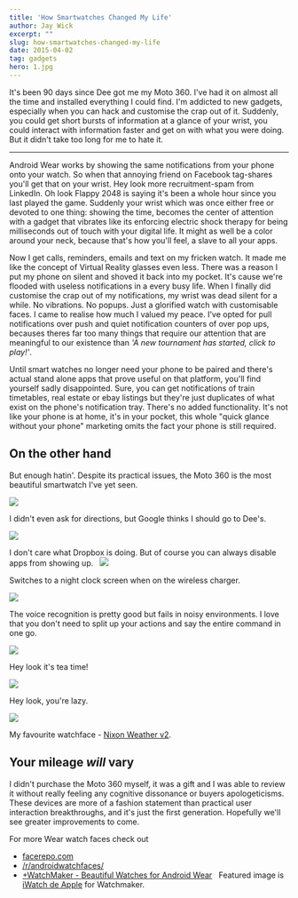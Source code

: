 ```yaml
---
title: 'How Smartwatches Changed My Life'
author: Jay Wick
excerpt: ""
slug: how-smartwatches-changed-my-life
date: 2015-04-02
tag: gadgets
hero: 1.jpg
---
```


It's been 90 days since Dee got me my Moto 360. I've had it on almost all the time and installed everything I could find. I'm addicted to new gadgets, especially when you can hack and customise the crap out of it. Suddenly, you could get short bursts of information at a glance of your wrist, you could interact with information faster and get on with what you were doing. But it didn't take too long for me to hate it.

****

Android Wear works by showing the same notifications from your phone onto your watch. So when that annoying friend on Facebook tag-shares you'll get that on your wrist. Hey look more recruitment-spam from LinkedIn. Oh look Flappy 2048 is saying it's been a whole hour since you last played the game. Suddenly your wrist which was once either free or devoted to one thing: showing the time, becomes the center of attention with a gadget that vibrates like its enforcing electric shock therapy for being milliseconds out of touch with your digital life. It might as well be a color around your neck, because that's how you'll feel, a slave to all your apps.

Now I get calls, reminders, emails and text on my fricken watch. It made me like the concept of Virtual Reality glasses even less. There was a reason I put my phone on silent and shoved it back into my pocket. It's cause we're flooded with useless notifications in a every busy life. When I finally did customise the crap out of my notifications, my wrist was dead silent for a while. No vibrations. No popups. Just a glorified watch with customisable faces. I came to realise how much I valued my peace. I've opted for pull notifications over push and quiet notification counters of over pop ups, becauses theres far too many things that require our attention that are meaningful to our existence than *'A new tournament has started, click to play!'*.

Until smart watches no longer need your phone to be paired and there's actual stand alone apps that prove useful on that platform, you'll find yourself sadly disappointed. Sure, you can get notifications of train timetables, real estate or ebay listings but they're just duplicates of what exist on the phone's notification tray. There's no added functionality. It's not like your phone is at home, it's in your pocket, this whole "quick glance without your phone" marketing omits the fact your phone is still required.

## On the other hand

But enough hatin'. Despite its practical issues, the Moto 360 is the most beautiful smartwatch I've yet seen.

![](./10982203_10153066572120520_1994710007181126936_n.jpg)

I didn't even ask for directions, but Google thinks I should go to Dee's.

![](./IMG_20150419_150302-1024x768.jpg)

I don't care what Dropbox is doing. But of course you can always disable apps from showing up.
 
![](./10985589_10153066572065520_1531755549399072600_n.jpg)

Switches to a night clock screen when on the wireless charger.

![](./IMG_20150419_145733-1024x768.jpg)

The voice recognition is pretty good but fails in noisy environments. I love that you don't need to split up your actions and say the entire command in one go.

![](./10347543_10153066572215520_510221351310233660_n.jpg)

Hey look it's tea time!

![](./IMG_20150419_150308.jpg)

Hey look, you're lazy.

![](./IMG_20150419_150107.jpg)

My favourite watchface - [Nixon Weather v2](https://plus.google.com/photos/+ZhouYeow/albums/6134162533275625633/6134162532043831906?sqi=100528130097464336279&sqsi=9f22d087-8c72-47c7-8a88-3625b2b7425b&pid=6134162532043831906&oid=116187016041732122937).

## Your mileage *will* vary

I didn't purchase the Moto 360 myself, it was a gift and I was able to review it without really feeling any cognitive dissonance or buyers apologeticisms. These devices are more of a fashion statement than practical user interaction breakthroughs, and it's just the first generation. Hopefully we'll see greater improvements to come.

For more Wear watch faces check out

*   [facerepo.com](https://facerepo.com)
*   [/r/androidwatchfaces/](https://www.reddit.com/r/androidwatchfaces/)
*   [+WatchMaker - Beautiful Watches for Android Wear](https://plus.google.com/communities/106982503578105386202)
 
Featured image is [iWatch de Apple](https://facerepo.com/app/faces/details/iwatch-14af9ae92bd) for Watchmaker.